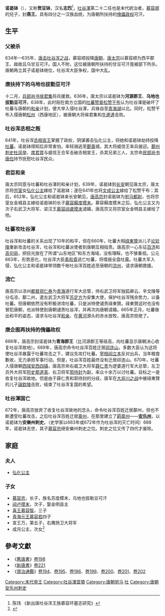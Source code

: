 '''诺曷钵'''（{{bd|624年||688年|catIdx=M}}），又称'''贺豆钵'''，汉名'''志烈'''<ref>陈玮 《新出唐吐谷浑王族慕容环墓志研究》</ref>，[[吐谷渾|吐谷渾]]第二十二任也是末代統治者，[[慕容顺|慕容顺]]的兒子，封'''燕王'''。具有四分之一汉族血统，为唐朝所扶持的[[傀儡政权|傀儡政权]]可汗。
==生平==
===父被杀===
634年—635年，[[唐击吐谷浑之战|唐击吐谷浑之战]]，慕容顺投降[[唐朝|唐朝]]，[[唐太宗|唐太宗]]以慕容顺为西平郡王、趉故吕乌甘豆可汗。国人不附，这位被唐朝所扶持的甘豆可汗竟被部下所杀。唐朝再立其子诺曷钵继位，吐谷浑大臣争权，国中大乱。

===唐扶持下的乌地也拔勤豆可汗===
十二月，[[兵部|兵部]][[尚书|尚书]][[侯君集|侯君集]]将兵援救。636年，唐太宗以诺曷钵为'''河源郡王'''、'''乌地也拔勤豆可汗'''。638年，此时刚在南方立国的[[吐蕃|吐蕃]][[赞普|赞普]][[松赞干布|松赞干布]]认为吐谷渾是破坏了吐蕃与唐朝的[[和亲|和亲]]计划，便大举入侵吐谷渾，兵锋自至[[青海湖|青海湖]]以北。同时，松赞干布入侵唐朝[[松州|松州]]（西康地区），被唐朝大将侯君集和[[牛進達|牛進達]]击败。

===吐谷浑丞相之叛===
641年，吐谷浑[[丞相|丞相]][[宣王_(吐谷浑)|宣王]]掌握了政权，阴谋袭击弘化公主，将她和诺曷钵劫持投降[[吐蕃|吐蕃]]。诺曷钵得知后非常害怕，率轻骑逃至[[鄯善|鄯善]]城，其大将威信王率兵接迎。[[鄯州|鄯州]][[刺史|刺史]][[杜凤举|杜凤举]]、[[席君買|席君買]]与威信王合军击破丞相宣王，杀其兄弟三人，太宗命[[民部|民部]][[尚书|尚书]][[唐俭|唐俭]]持节抚慰吐谷浑民众。

===君臣和亲===
唐太宗同意与吐蕃和吐谷渾的和亲计划，639年，诺曷钵到[[长安|长安]]朝见唐太宗，唐太宗将[[宗室|宗室]]女[[弘化公主|弘化公主]]嫁给了诺曷钵；遂在641年也将[[文成公主|文成公主]]嫁给了松赞干布；其后，652年，弘化公主和诺曷钵来长安朝见，[[唐高宗|唐高宗]]封诺曷钵为[[驸马都尉|驸马都尉]]，也将宗室女金城县主嫁给诺曷钵的长子[[慕容蘇度摸末|慕容蘇度摸末]]。慕容蘇度摸末之后，弘化公主又为次子右武卫大将军、梁汉王[[闼卢摸末|慕容闼盧摸末]]请婚，唐高宗又将宗室女金明县主嫁给了他。

===吐蕃攻吐谷渾===
吐谷浑和吐蕃的关系出现了10年的和平，但在660年，吐蕃大相[[祿東贊|祿東贊]]派儿子[[论钦陵|论钦陵]]重新攻击吐谷浑，吐谷浑和吐蕃派使者到唐朝互相指责。唐高宗一心东征[[百济|百济]]和[[高句丽|高句丽]]，把目光放在了所谓“山东地区”和东方海域，没有理睬，也不够重视。公元663年，形势恶化，吐谷浑大臣[[素和貴|素和貴]]逃亡吐蕃，将情报全盘吐露。吐蕃大军入侵，弘化公主和诺曷钵带领数千帐吐谷浑百姓逃至唐朝的[[涼州|涼州]]，请求唐朝救援。

===流亡===
唐高宗以凉州[[都督|都督]][[郑仁泰|郑仁泰]]为[[青海|青海]]道行军大总管，帅右武卫将军独狐卿云、辛文陵等分屯凉、鄯二州，遣左武卫大将军[[苏定方|苏定方]]为安集大使，保护吐谷浑残余势力，以备吐蕃。但唐朝依然没有积极进攻吐蕃，只是派特使谴责祿東贊。祿東贊这时也没有冒犯唐朝，也派特使到唐朝谴责吐谷浑，并再次向唐朝请婚。665年正月，吐蕃做出和平的姿态，请求与吐谷浑[[和亲|和亲]]、在[[黄河|黄河]]源头的赤水放牧，唐高宗拒绝了。

===唐企图再扶持的傀儡政权===
666年，唐高宗封诺曷钵为'''青海郡王'''（比河源郡王等级高，向吐蕃显示唐朝决心收复吐谷浑故地）。669年，唐高宗命令吐谷浑百姓迁居[[祁连山|祁连山]]，多数大臣认为这将使吐谷浑暴露于吐蕃攻击之下，建议先攻打吐蕃。[[宰相|宰相]][[阎立本|阎立本]]反对出兵，当年粮食歉收，无力承担军事行动。但是，吐谷浑百姓最终没有迁居祁连山。670年，吐蕃入侵唐朝[[西域|西域]][[安西四镇|安西四镇]]，唐高宗命右威卫大将军[[薛仁贵|薛仁贵]]为逻婆道行军大总管，左卫员外大将军[[阿史那道真|阿史那道真]]、右卫将军[[郭待封|郭待封]]为副，率众十余万以讨吐蕃。目标之一是收复吐谷浑故地。但是由于薛仁贵和郭待封的分歧，唐军在[[大非川之战|大非川之战]]中被祿東贊的儿子[[論欽陵|論欽陵]]击败，结束了吐谷浑复国的希望。

===吐谷渾国亡===
{{see also|吐谷浑首领列表|慕容宣超}}
672年，唐高宗放弃了收复吐谷浑故地的念头，命令吐谷浑百姓迁居鄯州，但也不断遭受吐蕃攻击，之后吐谷浑百姓迁居[[靈州|靈州]]，在那里建立了[[羁縻州|羁縻州]]——'''[[安乐州_(唐朝)|安乐州]]'''，以诺曷钵为'''安樂州刺史'''。（史学家以663年或672年作为吐谷浑的灭亡时间）688年，诺曷钵去世，其子[[慕容忠_(唐朝)|慕容忠]]继安樂州刺史之位。刺史之位又传了四代才废除。

==家庭==
===夫人===
*[[弘化公主|弘化公主]]

===子女===
* [[慕容忠_(唐朝)|慕容忠]]，长子，族名苏度模末，乌地也拔勒豆可汗
* [[闼卢摸末|闼卢摸末]]，次子，娶金明县主
* [[慕容智|喜王慕容智]]，三子
* [[慕容若|青海元王慕容若]]四子
* 宣王万，第五子，右鹰扬卫大将军
*成月公主，次女<ref name=autogenerated1>{{Citation| last=| first= | author-link= 李浩| year=2018年| title=《新见唐代吐谷浑公主墓志的初步整理研究》| periodical=《中华文史论丛》| volume=| issue=03期 | pages=1-26| url= | doi=| oclc=}}</ref>

==參考文獻==
{{reflist}}

*《[[舊唐書|舊唐書]]》[[s:舊唐書/卷198|卷198]]
*《[[新唐書|新唐書]]》[[s:新唐書/卷221|卷221]]
*《[[資治通鑑|資治通鑑]]》[[s:資治通鑑/卷194|卷194]]、[[s:資治通鑑/卷195|卷195]]、[[s:資治通鑑/卷196|卷196]]、[[s:資治通鑑/卷199|卷199]]、[[s:資治通鑑/卷200|卷200]]、[[s:資治通鑑/卷201|卷201]]、[[s:資治通鑑/卷202|卷202]]

{{start box}}
{{s-before|[[慕容顺|慕容顺]]}}
{{s-title|[[吐谷渾|吐谷渾]][[可汗|可汗]]|在位期間635年－672年}}
{{s-after|—}}
{{end box}}

[[Category:末代帝王|Category:末代帝王]]
[[Category:吐谷渾首領|Category:吐谷渾首領]]
[[Category:唐朝驸马|Category:唐朝驸马]]
[[Category:唐朝异姓郡王|吐]]
[[Category:唐朝安乐州刺史|Category:唐朝安乐州刺史]]